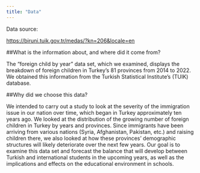 ```yaml
---
title: "Data"
---
```


Data source:

[https://biruni.tuik.gov.tr/medas/?kn=206&locale=en](https://biruni.tuik.gov.tr/medas/?kn=206&locale=en)

##What is the information about, and where did it come from?

The "foreign child by year" data set, which we examined, displays the breakdown of foreign children in Turkey's 81 provinces from 2014 to 2022. We obtained this information from the Turkish Statistical Institute's (TUIK) database. 


##Why did we choose this data?

We intended to carry out a study to look at the severity of the immigration issue in our nation over time, which began in Turkey approximately ten years ago. We looked at the distribution of the growing number of foreign children in Turkey by years and provinces. Since immigrants have been arriving from various nations (Syria, Afghanistan, Pakistan, etc.) and raising children there, we also looked at how these provinces' demographic structures will likely deteriorate over the next few years. Our goal is to examine this data set and forecast the balance that will develop between Turkish and international students in the upcoming years, as well as the implications and effects on the educational environment in schools.